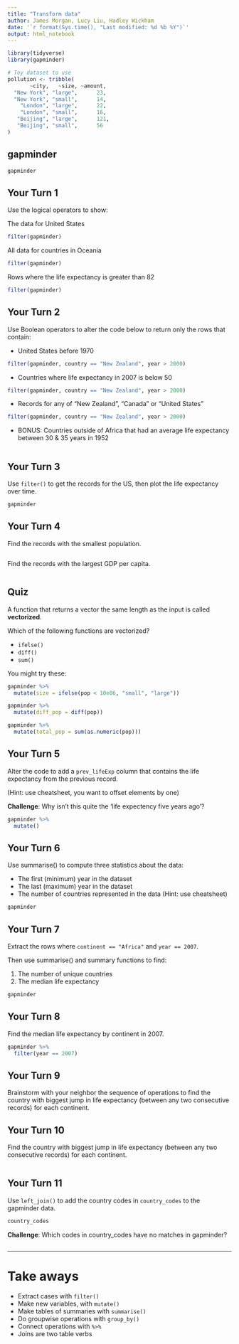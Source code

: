 ```yaml
---
title: "Transform data"
author: James Morgan, Lucy Liu, Hadley Wickham
date: '`r format(Sys.time(), "Last modified: %d %b %Y")`'
output: html_notebook
---
```


<!-- 
This file Creative Commons Attribution 4.0 International License. 
See details at https://github.com/hadley/data-science-in-tidyverse 
-->

```r
library(tidyverse)
library(gapminder)

# Toy dataset to use
pollution <- tribble(
       ~city,   ~size, ~amount, 
  "New York", "large",      23,
  "New York", "small",      14,
    "London", "large",      22,
    "London", "small",      16,
   "Beijing", "large",      121,
   "Beijing", "small",      56
)
```

## gapminder

```r
gapminder
```

## Your Turn 1

Use the logical operators to show:

The data for United States
```r
filter(gapminder)
```

All data for countries in Oceania
```r
filter(gapminder)
```

Rows where the life expectancy is greater than 82
```r
filter(gapminder)
```

## Your Turn 2

Use Boolean operators to alter the code below to return only the rows that contain:

* United States before 1970

```r
filter(gapminder, country == "New Zealand", year > 2000)
```

*  Countries where life expectancy in 2007 is below 50

```r
filter(gapminder, country == "New Zealand", year > 2000)
```

* Records for any of "New Zealand", "Canada" or "United States"

```r
filter(gapminder, country == "New Zealand", year > 2000)
```

* BONUS: Countries outside of Africa that had an average life expectancy between 30 & 35 years in 1952

```r

```


## Your Turn 3

Use `filter()` to get the records for the US, then plot the life expectancy over time.

```r
gapminder
```

## Your Turn 4

Find the records with the smallest population.
```r

```

Find the records with the largest GDP per capita.
```r

```

## Quiz 

A function that returns a vector the same length as the input is called **vectorized**.

Which of the following functions are vectorized?

  * `ifelse()`
  * `diff()`
  * `sum()`

You might try these:
```r
gapminder %>% 
  mutate(size = ifelse(pop < 10e06, "small", "large"))
```

```r
gapminder %>% 
  mutate(diff_pop = diff(pop))
```

```r
gapminder %>% 
  mutate(total_pop = sum(as.numeric(pop)))
```

## Your Turn 5

Alter the code to add a `prev_lifeExp` column that contains the life expectancy from the previous record.

(Hint: use cheatsheet, you want to offset elements by one)

**Challenge**: Why isn't this quite the 'life expectency five years ago'?

```r
gapminder %>%
  mutate()
```

## Your Turn 6

Use summarise() to compute three statistics about the data:

* The first (minimum) year in the dataset
* The last (maximum) year in the dataset
* The number of countries represented in the data (Hint: use cheatsheet)

```r
gapminder 
```

## Your Turn 7

Extract the rows where `continent == "Africa"` and `year == 2007`. 

Then use summarise() and summary functions to find:

1. The number of unique countries
2. The median life expectancy

```r
gapminder 
```

## Your Turn 8

Find the median life expectancy by continent in 2007.

```r
gapminder %>%
  filter(year == 2007)
```

## Your Turn 9

Brainstorm with your neighbor the sequence of operations to find the country with biggest jump in life expectancy (between any two consecutive records) for each continent.

## Your Turn 10

Find the country with biggest jump in life expectancy (between any two consecutive records) for each continent.

```r


```

## Your Turn 11

Use `left_join()` to add the country codes in `country_codes` to the gapminder data.

```r
country_codes
```

**Challenge**: Which codes in country_codes have no matches in gapminder?

```r

```


***

# Take aways

* Extract cases with `filter()`  
* Make new variables, with `mutate()`  
* Make tables of summaries with `summarise()`  
* Do groupwise operations with `group_by()`
* Connect operations with `%>%`  
* Joins are two table verbs
